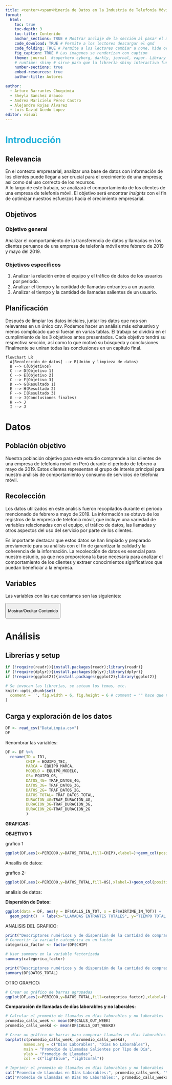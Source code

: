 ```yaml
---
title: <center><span>Minería de Datos en la Industria de Telefonía Móvil<span>:</span> Análisis de clientes peruanos entre febrero y mayo del 2019.</span></center>
format: 
  html:
    toc: true
    toc-depth: 3
    toc-title: Contenido
    anchor_sections: TRUE # Mostrar anclaje de la sección al pasar el mouse
    code_download: TRUE # Permite a los lectores descargar el qmd
    code_folding: TRUE # Permite a los lectores cambiar a none, hide or show
    fig_caption: TRUE # Las imagenes se renderizan con caption
    theme: journal  #superhero cyborg, darkly, journal, vapor. Library "bslib"
    # runtime: shiny # sirve para que la librería shiny interactiva funcione. library("shiny")
    number-sections: true
    embed-resources: true
    author-title: Autores

author: 
  - Arturo Barrantes Chuquimia
  - Sheyla Sanchez Arauco 
  - Andrea Maricielo Pérez Castro 
  - Alejandro Rojas Alvarez
  - Luis David Acedo Lopez
editor: visual
---
```


```{=html}
<style>
.toggle-content {
  display: none;
}
</style>
```
# [**Introducción**]{style="color:#1FB0DB"}

## **Relevancia**

En el contexto empresarial, analizar una base de datos con información de los clientes puede llegar a ser crucial para el crecimiento de una empresa; así como del uso correcto de los recursos.\
A lo largo de este trabajo, se analizará el comportamiento de los clientes de una empresa de telefonía móvil. El objetivo será encontrar *insights* con el fin de optimizar nuestros esfuerzos hacia el crecimiento empresarial.

## **Objetivos**

### **Objetivo general**

Analizar el comportamiento de la transferencia de datos y llamadas en los clientes peruanos de una empresa de telefonía móvil entre febrero de 2019 y mayo del 2019.

### **Objetivos específicos**

1.  Analizar la relación entre el equipo y el tráfico de datos de los usuarios por periodo.
2.  Analizar el tiempo y la cantidad de llamadas entrantes a un usuario.
3.  Analizar el tiempo y la cantidad de llamadas salientes de un usuario.

## **Planificación**

Después de limpiar los datos iniciales, juntar los datos que nos son relevantes en un único csv. Podemos hacer un análisis más exhaustivo y menos complicado que si fueran en varias tablas. El trabajo se dividirá en el cumplimiento de los 3 objetivos antes presentados. Cada objetivo tendrá su respectiva sección, así como lo que motivó su búsqueda y conclusiones. Finalmente se uniran todas las conclusiones en un capítulo final.

```mermaid
flowchart LR
  A[Recolección de datos] --> B(Unión y limpieza de datos)
  B --> C{Objetivos}
  C --> D[Objetivo 1]
  C --> E[Objetivo 2]
  C --> F[Objetivo 3]
  D --> G(Resultado 1)
  E --> H(Resultado 2)
  F --> I(Resultado 3)
  G --> J(Conclusiones finales)
  H --> J
  I --> J
```

# **Datos**

## **Población objetivo**

Nuestra población objetivo para este estudio comprende a los clientes de una empresa de telefonía móvil en Perú durante el período de febrero a mayo de 2019. Estos clientes representan el grupo de interés principal para nuestro análisis de comportamiento y consumo de servicios de telefonía móvil.

## **Recolección**

Los datos utilizados en este análisis fueron recopilados durante el período mencionado de febrero a mayo de 2019. La información se obtuvo de los registros de la empresa de telefonía móvil, que incluye una variedad de variables relacionadas con el equipo, el tráfico de datos, las llamadas y otros aspectos del uso del servicio por parte de los clientes.

Es importante destacar que estos datos se han limpiado y preparado previamente para su análisis con el fin de garantizar la calidad y la coherencia de la información. La recolección de datos es esencial para nuestro estudio, ya que nos proporciona la base necesaria para analizar el comportamiento de los clientes y extraer conocimientos significativos que puedan beneficiar a la empresa.

## **Variables**

Las variables con las que contamos son las siguientes:

<button id="toggle-button" onclick="toggleContent()">

Mostrar/Ocultar Contenido

</button>

::: toggle-content
| VARIABLE           | CLASE y TIPO          | RESTRICCION                   | DESCRIPCCION                                                                                                                        |
|--------------|--------------|--------------|-------------------------------|
| ID1                | Categórica Nominal    | Hash de 44 letras             | Nombre encriptado de la persona                                                                                                     |
| PERIODO            | Categórica Ordinal    | Entre febrero y mayo del 2019 | Periodo de la información                                                                                                           |
| EQUIPO_TEC         | Categórica Ordinal    | 3G, 4G, 5G                    | Tecnología del chip                                                                                                                 |
| EQUIPO_MARCA       | Categórica Nominal    | LG, SAMSUNG, APPLE, etc.      | Marca del equipo                                                                                                                    |
| EQUIPO_MODELO      | Categórica Nominal    | Galaxy J2, iPhone6, etc.      | Modelo del dispositivo                                                                                                              |
| EQUIPO_OS          | Categórica Nominal    | Android, iOS, sin tac, otros. | Tipo de sistema operativo                                                                                                           |
| TRAF_DATOS_4G      | Cuantitativa Continua | Número positivo               | Tráfico de datos 4G en Mb consumidos durante el periodo                                                                             |
| TRAF_DATOS_3G      | Cuantitativa Continua | Número positivo               | Tráfico de datos 3G en Mb consumidos durante el periodo                                                                             |
| TRAF_DATOS_2G      | Cuantitativa Continua | Número positivo               | Tráfico de datos 2G en Mb consumidos durante el periodo                                                                             |
| TRAF_DATOS_TOTAL   | Cuantitativa Continua | Número positivo               | Tráfico de datos Total en Mb consumidos durante el periodo                                                                          |
| TRAF_DURACION_4G   | Cuantitativa Continua | Número positivo               | Trafico de duración 4G consumidos durante el periodo                                                                                |
| TRAF_DURACION_3G   | Cuantitativa Continua | Número positivo               | Trafico de duración 3G consumidos durante el periodo                                                                                |
| TRAF_DURACION_2G   | Cuantitativa Continua | Número positivo               | Trafico de duración 2G durante el periodo                                                                                           |
| DEPARTAMENTO_XDR   | Categória Nominal     | LIMA, HUÁNUCO, PIURA, etc.    | Departamento en el cuál se consumió mayor cantidad de Mb's                                                                          |
| DEPARTAMENTO_CDR   | Categória Nominal     | LIMA, HUÁNUCO, PIURA, etc.    | Departamento en el cuál se consumió mayor cantidad de minutos en llamadas                                                           |
| AIRTIME_IN_TOT     | Cuantitativa Continua | Número positivo               | Tiempo total llamadas recibidas durante el periodo, en minutos                                                                      |
| AIRTIME_IN_WEEK    | Cuantitativa Continua | Número Positivo               | Tiempo semanal de llamadas recibidas durante el periodo en minutos                                                                  |
| CALLS_IN_TOT       | Cuantitativa Discreta | Número entero y positivo      | Cantidad de llamadas recibidas durante el periodo                                                                                   |
| CALLS_IN_WEEK      | Cuantitativa Discreta | Número entero y positivo      | Cantidad de llamadas recibidas durante la semana                                                                                    |
| DAYS_IN_VOICE_TOT  | Cuantitativa Discreta | Número entero y positivo      | Cantidad de días que recibieron llamadas durante el periodo                                                                         |
| AIRTIME_OUT_TOT    | Cuantitativa Continua | Número positivo               | Tiempo total llamadas realizadas durante el periodo, en minutos                                                                     |
| CALLS_OUT_TOT      | Cuantitativa Discreta | Número entero y positivo      | Cantidad de llamadas realizadas durante el periodo                                                                                  |
| DAYS_OUT_VOICE_TOT | Cuantitativa Discreta | Número entero y positivo      | Cantidad de días que realizó llamadas durante el periodo                                                                            |
| AIRTIME_IN_WEEK    | Cuantitativa Continua | Número positivo               | Tiempo total de llamadas recibidas de Lunes a Viernes durante el periodo, en minutos                                                |
| AIRTIME_IN_WEEKD   | Cuantitativa Continua | Número positivo               | Tiempo total de llamadas recibidas de Sábado a Domingo durante el periodo, en minutos                                               |
| CALLS_IN_WEEK      | Cuantitativa Discreta | Número entero y positivo      | Cantidad de llamadas recibidas de Lunes a Viernes durante el periodo                                                                |
| CALLS_IN_WEEKD     | Cuantitativa Discreta | Número entero y positivo      | Cantidad de llamadas recibidas de Sábado a Domingo durante el periodo                                                               |
| ORIG_VOICE_TOT     | Cuantitativa Discreta | Número entero y positivo      | Contactos totales de los que recibió alguna llamada durante el periodo                                                              |
| DAYS_IN_VOICE_TOT  | Cuantitativa Discreta | Número entero y positivo      | Cantidad de días que recibieron llamadas durante el periodo                                                                         |
| AIRTIME_OUT_WEEK   | Cuantitativa Continua | Número positivo               | Tiempo total de llamadas realizadas de Lunes a Viernes durante el periodo, en minutos                                               |
| AIRTIME_OUT_WEEKD  | Cuantitativa Continua | Número positivo               | Tiempo total de llamadas realizadas de Sábado a Domingo durante el periodo, en minutos                                              |
| CALLS_OUT_WEEK     | Cuantitativa Discreta | Número entero y positivo      | Cantidad de llamadas realizadas de Lunes a Viernes durante el periodo                                                               |
| CALLS_OUT_WEEKD    | Cuantitativa Discreta | Número entero y positivo      | Cantidad de llamadas realizadas de Sábado a Domingo durante el periodo                                                              |
| DEST_VOICE         | Cuantitativa Discreta | Número entero y positivo      | Contactos totales a los que llamó durante el periodo                                                                                |
| CONT_TOT           | Cuantitativa Discreta | Número entero y positivo      | Contactos totales con los que realizó un evento (llamada entrante / saliente o mensaje de texto saliente) durante el periodo        |
| TOP_CONT_5         | Cuantitativa Discreta | Número entero y positivo      | Contactos totales con los que realizó más de 5 eventos (llamada entrante / saliente o mensaje de texto saliente) durante el periodo |
:::

# Análisis

## Librerías y setup

```r
if (!require(readr)){install.packages(readr);library(readr)}
if (!require(dplyr)){install.packages(dplyr);library(dplyr)}
if (!require(ggplot2)){install.packages(ggplot2);library(ggplot2)}
```

```r
# Se invocan las librerías, se setean los temas, etc.
knitr::opts_chunk$set(
  comment = '', fig.width = 6, fig.height = 6 # comment = "" hace que no se vean los comentarios
)
```

## Carga y exploración de los datos

```r
DF <- read_csv("DataLimpia.csv")
DF
```

```{=html}
<script>
function toggleContent() {
  var content = document.querySelector(".toggle-content");
  if (content.style.display === "none" || content.style.display === "") {
    content.style.display = "block";
  } else {
    content.style.display = "none";
  }
}
</script>
```
Renombrar las variables:

```r

DF <- DF %>%
  rename(ID = ID1,
         CHIP = EQUIPO_TEC,
         MARCA = EQUIPO_MARCA,
         MODELO = EQUIPO_MODELO,
         OS= EQUIPO_OS,
         DATOS_4G= TRAF_DATOS_4G,
         DATOS_3G= TRAF_DATOS_3G,
         DATOS_2G= TRAF_DATOS_2G,
         DATOS_TOTAL= TRAF_DATOS_TOTAL,
         DURACION_4G=TRAF_DURACION_4G,
         DURACION_3G=TRAF_DURACION_3G,
         DURACION_2G=TRAF_DURACION_2G
         )

```

**GRAFICAS:**

**OBJETIVO 1:**

grafico 1

```r
ggplot(DF,aes(x=PERIODO,y=DATOS_TOTAL,fill=CHIP),xlabel=)+geom_col(position="dodge")+ggtitle("TRAFICO DE DATOS TOTAL Y TECNOLOGIA DEL CHIP") + theme(plot.title = element_text(hjust = 0.5)) +ylab("TRAFICO DE DATO(Mb)")+labs(fill="TECNOLOGIA DEL CHIP")+theme(axis.text = element_text(angle = 90))
```

Anasilis de datos:

grafico 2:

```r
ggplot(DF,aes(x=PERIODO,y=DATOS_TOTAL,fill=OS),xlabel=)+geom_col(position="dodge")+ggtitle("TRAFICO DE DATOS TOTAL Y TECNOLOGIA DEL CHIP") + theme(plot.title = element_text(hjust = 0.5)) +ylab("TRAFICO DE DATO(Mb)")+labs(fill="TECNOLOGIA DEL CHIP")+theme(axis.text = element_text(angle = 90))
```

analisis de datos:

**Dispersión de Datos:**

```r
ggplot(data = DF, aes(y = DF$CALLS_IN_TOT, x = DF$AIRTIME_IN_TOT)) +
  geom_point()  + labs(x="LLAMADAS ENTRANTES TOTALES", y="TIEMPO TOTAL DE LLAMADAS RECIBIDAS", title="Gráfico 4: dispersión de compras diarias vs gasto diario con billeteras digitales")
```

ANALISIS DEL GRAFICO:

```r
print("Descriptores numéricos y de dispersión de la cantidad de compras diarias con una billetera digital")
# Convertir la variable categórica en un factor
categorica_factor <- factor(DF$CHIP)

# Usar summary en la variable factorizada
summary(categorica_factor)

print("Descriptores numéricos y de dispersión de la cantidad de compras diarias con efectivo")
summary(DF$DATOS_TOTAL)


```

OTRO GRAFICO:

```r
# Crear un gráfico de barras agrupadas
ggplot(DF,aes(x=PERIODO,y=DATOS_TOTAL,fill=categorica_factor),xlabel=)+geom_col(position="dodge")+ggtitle("TRAFICO DE DATOS TOTAL Y TECNOLOGIA DEL CHIP") + theme(plot.title = element_text(hjust = 0.5)) +ylab("TRAFICO DE DATO(Mb)")+labs(fill="TECNOLOGIA DEL CHIP")+theme(axis.text = element_text(angle = 90))

```

**Comparación de llamadas de días laborables y no laborales:**

```r
# Calcular el promedio de llamadas en días laborables y no laborables
promedio_calls_week <- mean(DF$CALLS_OUT_WEEK)
promedio_calls_weekd <- mean(DF$CALLS_OUT_WEEKD)

# Crear un gráfico de barras para comparar llamadas en días laborables y no laborables
barplot(c(promedio_calls_week, promedio_calls_weekd), 
        names.arg = c("Días Laborables", "Días No Laborables"),
        main = "Promedio de Llamadas Salientes por Tipo de Día",
        ylab = "Promedio de Llamadas",
        col = c("lightblue", "lightcoral"))

# Imprimir el promedio de llamadas en días laborables y no laborables
cat("Promedio de Llamadas en Días Laborables:", promedio_calls_week, "\n")
cat("Promedio de Llamadas en Días No Laborables:", promedio_calls_weekd, "\n")
```

